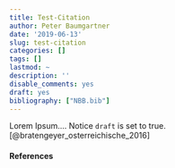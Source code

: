 ```yaml
---
title: Test-Citation
author: Peter Baumgartner
date: '2019-06-13'
slug: test-citation
categories: []
tags: []
lastmod: ~
description: ''
disable_comments: yes
draft: yes
bibliography: ["NBB.bib"]
---
```


Lorem Ipsum....
Notice `draft` is set to true. [@bratengeyer_osterreichische_2016]




#### References


<span class='Z3988' title='url_ver=Z39.88-2004&amp;ctx_ver=Z39.88-2004&amp;rfr_id=info%3Asid%2Fzotero.org%3A2&amp;rft_val_fmt=info%3Aofi%2Ffmt%3Akev%3Amtx%3Abook&amp;rft.genre=bookitem&amp;rft.atitle=Geschichte%20des%20Fernunterrichts%20Vom%20brieflichen%20Unterricht%20zum%20gemeinsamen%20Lernen%20im%20Web%202.0&amp;rft.btitle=Lehrbuch%20f%C3%BCr%20Lernen%20und%20Lehren%20mit%20Technologien&amp;rft.place=Berlin&amp;rft.publisher=epubli&amp;rft.aufirst=Olaf&amp;rft.aulast=Zawacki-Richter&amp;rft.au=Olaf%20Zawacki-Richter&amp;rft.au=Martin%20Ebner&amp;rft.au=Sandra%20Sch%C3%B6n&amp;rft.date=2013&amp;rft.pages=65-73&amp;rft.spage=65&amp;rft.epage=73'></span>
